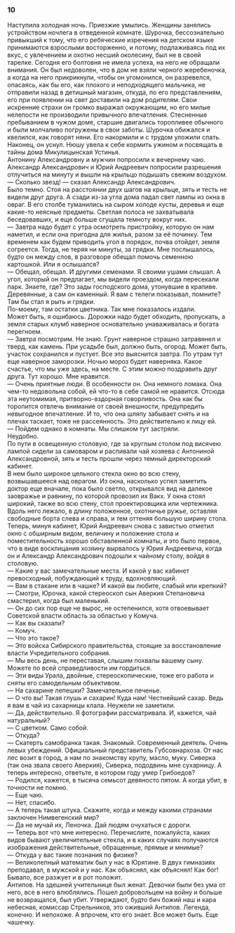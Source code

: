 ### 10 {-}

Наступила холодная ночь. Приезжие умылись. Женщины занялись устройством ночлега в отведенной комнате. Шурочка, бессознательно привыкший к тому, что его ребяческие изречения на детском языке принимаются взрослыми восторженно, и потому, подлаживаясь под их вкус, с увлечением и охотно несший околесину, был не в своей тарелке. Сегодня его болтовня не имела успеха, на него не обращали внимания. Он был недоволен, что в дом не взяли черного жеребеночка, а когда на него прикрикнули, чтобы он угомонился, он разревелся, опасаясь, как бы его, как плохого и неподходящего мальчика, не отправили назад в детишный магазин, откуда, по его представлениям, его при появлении на свет доставили на дом родителям. Свои искренние страхи он громко выражал окружающим, но его милые нелепости не производили привычного впечатления. Стесненные пребыванием в чужом доме, старшие двигались торопливее обычного и были молчаливо погружены в свои заботы. Шурочка обижался и квелился, как говорят няни. Его накормили и с трудом уложили спать. Наконец, он уснул. Нюшу увела к себе кормить ужином и посвящать в тайны дома Микулицынская Устинья.<br/> Антонину Александровну и мужчин попросили к вечернему чаю.<br/> Александр Александрович и Юрий Андреевич попросили разрешения отлучиться на минуту и вышли на крыльцо подышать свежим воздухом.<br/> — Сколько звезд! — сказал Александр Александрович.<br/> Было темно. Стоя на расстоянии двух шагов на крыльце, зять и тесть не видели друг друга. А сзади из-за угла дома падал свет лампы из окна в овраг. В его столбе туманились на сыром холоде кусты, деревья и еще какие-то неясные предметы. Светлая полоса не захватывала беседовавших, и еще больше сгущала темноту вокруг них.<br/> — Завтра надо будет с утра осмотреть пристройку, которую он нам наметил, и если она пригодна для жилья, разом за её починку. Тем временем как будем приводить угол в порядок, почва отойдет, земля согреется. Тогда, не теряя ни минуты, за грядки. Мне послышалось, будто он между слов, в разговоре обещал помочь семенною картошкой. Или я ослышался?<br/> — Обещал, обещал. И другими семенами. Я своими ушами слышал. А угол, который он предлагает, мы видели проездом, когда пересекали парк. Знаете, где? Это зады господского дома, утонувшие в крапиве. Деревянные, а сам он каменный. Я вам с телеги показывал, помните? Там бы стал я рыть и грядки.<br/> По-моему, там остатки цветника. Так мне показалось издали.<br/> Может быть, я ошибаюсь. Дорожки надо будет обходить, пропускать, а земля старых клумб наверное основательно унаваживалась и богата перегноем.<br/> — Завтра посмотрим. Не знаю. Грунт наверное страшно затравянел и тверд, как камень. При усадьбе был, должно быть, огород. Может быть, участок сохранился и пустует. Все это выяснится завтра. По утрам тут еще наверное заморозки. Ночью мороз будет наверняка. Какое счастье, что мы уже здесь, на месте. С этим можно поздравить друг друга. Тут хорошо. Мне нравится.<br/> — Очень приятные люди. В особенности он. Она немного ломака. Она чем-то недовольна собой, ей что-то в себе самой не нравится. Отсюда эта неутомимая, притворно-вздорная говорливость. Она как бы торопится отвлечь внимание от своей внешности, предупредить невыгодное впечатление. И то, что она шляпу забывает снять и на плечах таскает, тоже не рассеянность. Это действительно к лицу ей.<br/> — Пойдем однако в комнаты. Мы слишком тут застряли.<br/> Неудобно.<br/> По пути в освещенную столовую, где за круглым столом под висячею лампой сидели за самоваром и распивали чай хозяева с Антониной Александровной, зять и тесть прошли через темный директорский кабинет.<br/> В нем было широкое цельного стекла окно во всю стену, возвышавшееся над оврагом. Из окна, насколько успел заметить доктор еще вначале, пока было светло, открывался вид на далекое заовражье и равнину, по которой провозил их Вакх. У окна стоял широкий, также во всю стену, стол проектировщика или чертежника. Вдоль него лежало, в длину положенное, охотничье ружье, оставляя свободные борта слева и справа, и тем оттеняя большую ширину стола.<br/> Теперь, минуя кабинет, Юрий Андреевич снова с завистью отметил окно с обширным видом, величину и положение стола и поместительность хорошо обставленной комнаты, и это было первое, что в виде восклицания хозяину вырвалось у Юрия Андреевича, когда он и Александр Александрович подошли к чайному столу, войдя в столовую.<br/> — Какие у вас замечательные места. И какой у вас кабинет превосходный, побуждающий к труду, вдохновляющий.<br/> — Вам в стакане или в чашке? И какой вы любите, слабый или крепкий?<br/> — Смотри, Юрочка, какой стереоскоп сын Аверкия Степановича смастерил, когда был маленький.<br/> — Он до сих пор еще не вырос, не остепенился, хотя отвоевывает Советской власти область за областью у Комуча.<br/> — Как вы сказали?<br/> — Комуч.<br/> — Что это такое?<br/> — Это войска Сибирского правительства, стоящие за восстановление власти Учредительного собрания.<br/> — Мы весь день, не переставая, слышим похвалы вашему сыну.<br/> Можете по всей справедливости им гордиться.<br/> — Эти виды Урала, двойные, стереоскопические, тоже его работа и сняты его самодельным объективом.<br/> — На сахарине лепешки? Замечательное печенье.<br/> — О что вы! Такая глушь и сахарин! Куда нам! Честнейший сахар. Ведь я вам в чай из сахарницы клала. Неужели не заметили.<br/> — Да, действительно. Я фотографии рассматривала. И, кажется, чай натуральный?<br/> — С цветком. Само собой.<br/> — Откуда?<br/> — Скатерть самобранка такая. Знакомый. Современный деятель. Очень левых убеждений. Официальный представитель Губсовнархоза. От нас лес возит в город, а нам по знакомству крупу, масло, муку. Сиверка (так она звала своего Аверкия), Сиверка, пододвинь мне сухарницу. А теперь интересно, ответьте, в котором году умер Грибоедов?<br/> — Родился, кажется, в тысяча семьсот девяносто пятом. А когда убит, в точности не помню.<br/> — Еще чаю.<br/> — Нет, спасибо.<br/> — А теперь такая штука. Скажите, когда и между какими странами заключен Нимвегенский мир?<br/> — Да не мучай их, Леночка. Дай людям очухаться с дороги.<br/> — Теперь вот что мне интересно. Перечислите, пожалуйста, каких видов бывают увеличительные стекла, и в каких случаях получаются изображения действительные, обращенные, прямые и мнимые?<br/> — Откуда у вас такие познания по физике?<br/> — Великолепный математик был у нас в Юрятине. В двух гимназиях преподавал, в мужской и у нас. Как объяснял, как объяснял! Как бог! Бывало, все разжует и в рот положит.<br/> Антипов. На здешней учительнице был женат. Девочки были без ума от него, все в него влюблялись. Пошел добровольцем на войну и больше не возвращался, был убит. Утверждают, будто бич божий наш и кара небесная, комиссар Стрельников, это оживший Антипов. Легенда, конечно. И непохоже. А впрочем, кто его знает. Все может быть. Еще чашечку.

